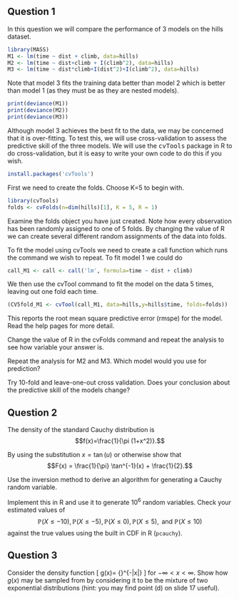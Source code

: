 ## Question 1

In this question we will compare the performance of 3 models on the hills dataset.

```r
library(MASS)
M1 <- lm(time ~ dist + climb, data=hills)
M2 <- lm(time ~ dist+climb + I(climb^2), data=hills)
M3 <- lm(time ~ dist*climb+I(dist^2)+I(climb^2), data=hills)
```

Note that model 3 fits the training data better than model 2 which is better than model 1 (as they must be as they are nested models).

```r
print(deviance(M1))
print(deviance(M2))
print(deviance(M3))
```

Although model 3 achieves the best fit to the data, we may be concerned that it is over-fitting. To test this, we will use cross-validation to assess the predictive skill of the three models. We will use the <tt>cvTools</tt> package in R to do cross-validation, but it is easy to write your own code to do this if you wish.

```r
install.packages('cvTools')
```


First we need to create the folds. Choose K=5 to begin with.
```r
library(cvTools)
folds <- cvFolds(n=dim(hills)[1], K = 5, R = 1)
```

Examine the folds object you have just created. Note how every observation has been randomly assigned to one of 5 folds. By changing the value of R we can create several different random assignments of the data into folds.

To fit the model using cvTools we need to create a call function which runs the command we wish to repeat. To fit model 1 we could do

```r
call_M1 <- call <- call('lm', formula=time ~ dist + climb)
```

We then use the cvTool command to fit the model on the data 5 times, leaving out one fold each time.

```r
(CV5fold_M1 <- cvTool(call_M1, data=hills,y=hills$time, folds=folds))
```
This reports the root mean square predictive error (rmspe) for the model. Read the help pages for more detail.


Change the value of R in the cvFolds command and repeat the analysis to see how variable your answer is.

Repeat the analysis for M2 and M3. Which model would you use for prediction?

Try 10-fold and leave-one-out cross validation. Does your conclusion about the predictive skill of the models change?


## Question 2


The density of the standard Cauchy distribution is
$$f(x)=\frac{1}{\pi (1+x^2)}.$$  

By using the substitution $x = \tan(u)$ or otherwise show that 
$$F(x) =  \frac{1}{\pi} \tan^{-1}(x) + \frac{1}{2}.$$

Use the inversion method to derive an
algorithm for generating a Cauchy random variable.

Implement this in R and use it to generate $10^6$ random variables. Check your estimated values of 
$$\mathbb{P}(X \leq -10), \mathbb{P}(X \leq -5),\mathbb{P}(X \leq 0), \mathbb{P}(X \leq 5), \mbox{ and }\mathbb{P}(X \leq 10)$$ against the true values using the built in CDF in R (`pcauchy`).   

## Question 3

Consider the density function
\[
g(x)=\tfrac{1}{2} {\rm e}^{-|x|}
\]
 for $-\infty < x < \infty$.  Show how $g(x)$ may be sampled from by considering it to be the mixture of two exponential distributions (hint: you may find point (d) on slide 17 useful).


\begin{enumerate}
\item[(a)]
Derive a rejection sampling algorithm for sampling a  standard normal random variable  using  $g$ as the proposal distribution. Implement your method, and simulate $10^5$ N(0,1) rvs. Check your answer.

\medskip

\item[(b)]
What is the  acceptance probability of a single random draw from $g(x)$ for your algorithm? Check this numerically using your code.
\end{enumerate}

